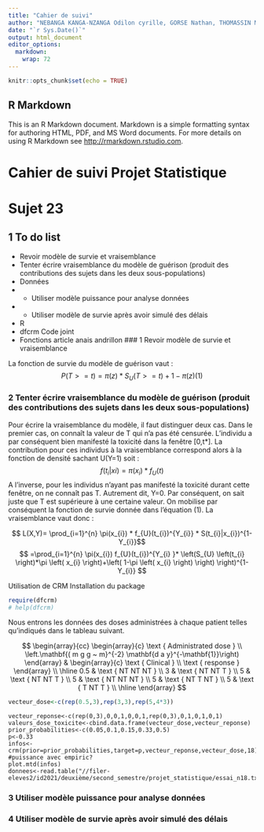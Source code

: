 ```yaml
---
title: "Cahier de suivi"
author: "NEBANGA KANGA-NZANGA Odilon cyrille, GORSE Nathan, THOMASSIN Mathieu"
date: "`r Sys.Date()`"
output: html_document
editor_options: 
  markdown: 
    wrap: 72
---
```


```r
knitr::opts_chunk$set(echo = TRUE)
```

## R Markdown

This is an R Markdown document. Markdown is a simple formatting syntax
for authoring HTML, PDF, and MS Word documents. For more details on
using R Markdown see <http://rmarkdown.rstudio.com>.

# Cahier de suivi Projet Statistique

# Sujet 23

## 1 To do list

-   Revoir modèle de survie et vraisemblance
-   Tenter écrire vraisemblance du modèle de guérison (produit des
    contributions des sujets dans les deux sous-populations)
-   Données
-   
    -   Utiliser modèle puissance pour analyse données
-   
    -   Utiliser modèle de survie après avoir simulé des délais
-   $\mathrm{R}$
-   dfcrm Code joint
-   Fonctions article anais andrillon \### 1 Revoir modèle de survie et
    vraisemblance

La fonction de survie du modèle de guérison vaut : $$
P(T>=t)=\pi(z)*S_{U}(T>=t)+1-\pi(z) (1)
$$

### 2 Tenter écrire vraisemblance du modèle de guérison (produit des contributions des sujets dans les deux sous-populations)

Pour écrire la vraisemblance du modèle, il faut distinguer deux cas.
Dans le premier cas, on connaît la valeur de T qui n'a pas été censurée.
L'individu a par conséquent bien manifesté la toxicité dans la fenêtre
[0,t\*]. La contribution pour ces individus à la vraisemblance
correspond alors à la fonction de densité sachant U(Y=1) soit : $$
f(t_i|xi)=\pi(x_{i})*f_{U}(t)
$$ A l'inverse, pour les individus n'ayant pas manifesté la toxicité
durant cette fenêtre, on ne connaît pas T. Autrement dit, Y=0. Par
conséquent, on sait juste que T est supérieure à une certaine valeur. On
mobilise par conséquent la fonction de survie donnée dans l'équation
(1). La vraisemblance vaut donc :

$$
L(X,Y)= \prod_{i=1}^{n} \pi(x_{i}) * f_{U}(t_{i})^{Y_{i}} * S(t_{i}|x_{i})^{1-Y_{i}}$$
$$
=\prod_{i=1}^{n} \pi(x_{i}) f_{U}(t_{i})^{Y_{i} }* \left(S_{U} \left(t_{i} \right)*\pi \left( x_{i} \right)+\left( 1-\pi \left( x_{i} \right) \right) \right)^{1-Y_{i}}
$$

Utilisation de CRM Installation du package

```r
require(dfcrm)
# help(dfcrm)
```

Nous entrons les données des doses administrées à chaque patient telles
qu'indiqués dans le tableau suivant.

$$
\begin{array}{cc}
\begin{array}{c}
\text { Administrated dose } \\
\left.\mathbf{( m g g ~ m}^{-2} \mathbf{d a y}^{-\mathbf{1}}\right)
\end{array} & \begin{array}{c}
\text { Clinical } \\
\text { response }
\end{array} \\
\hline 0.5 & \text { NT NT NT } \\
3 & \text { NT NT T } \\
5 & \text { NT NT T } \\
5 & \text { NT NT NT } \\
5 & \text { NT T NT } \\
5 & \text { T NT T } \\
\hline
\end{array}
$$

```r
vecteur_dose<-c(rep(0.5,3),rep(3,3),rep(5,4*3))
```

    vecteur_reponse<-c(rep(0,3),0,0,1,0,0,1,rep(0,3),0,1,0,1,0,1)
    valeurs_dose_toxicite<-cbind.data.frame(vecteur_dose,vecteur_reponse)
    prior_probabilities<-c(0.05,0.1,0.15,0.33,0.5)
    p<-0.33
    infos<-crm(prior=prior_probabilities,target=p,vecteur_reponse,vecteur_dose,18)
    #puissance avec empiric? 
    plot.mtd(infos)
    donnees<-read.table("//filer-eleves2/id2021/deuxième/second_semestre/projet_statistique/essai_n18.txt",header=TRUE)

### 3 Utiliser modèle puissance pour analyse données

### 4 Utiliser modèle de survie après avoir simulé des délais
